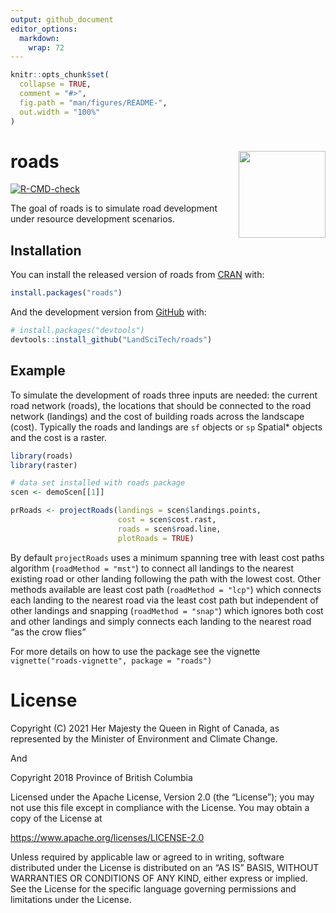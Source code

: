 ```yaml
---
output: github_document
editor_options: 
  markdown: 
    wrap: 72
---
```


<!-- README.md is generated from README.Rmd. Please edit that file -->

```r
knitr::opts_chunk$set(
  collapse = TRUE,
  comment = "#>",
  fig.path = "man/figures/README-",
  out.width = "100%"
)
```

# roads <a href="https://landscitech.github.io/roads/"><img src="man/figures/logo.png" align="right" height="139" /></a>


<!-- badges: start -->

[![R-CMD-check](https://github.com/LandSciTech/roads/workflows/R-CMD-check/badge.svg)](https://github.com/LandSciTech/roads/actions)

<!-- badges: end -->

The goal of roads is to simulate road development under resource
development scenarios.

## Installation

You can install the released version of roads from
[CRAN](https://CRAN.R-project.org) with:

``` r
install.packages("roads")
```

And the development version from
[GitHub](https://github.com/LandSciTech/roads) with:

``` r
# install.packages("devtools")
devtools::install_github("LandSciTech/roads")
```

## Example

To simulate the development of roads three inputs are needed: the
current road network (roads), the locations that should be connected to
the road network (landings) and the cost of building roads across the
landscape (cost). Typically the roads and landings are `sf` objects or `sp`
Spatial\* objects and the cost is a raster.

```r
library(roads)
library(raster)

# data set installed with roads package
scen <- demoScen[[1]]

prRoads <- projectRoads(landings = scen$landings.points, 
                        cost = scen$cost.rast,
                        roads = scen$road.line, 
                        plotRoads = TRUE) 

```

By default `projectRoads` uses a minimum spanning tree with least cost
paths algorithm (`roadMethod = "mst"`) to connect all landings to the
nearest existing road or other landing following the path with the
lowest cost. Other methods available are least cost path
(`roadMethod = "lcp"`) which connects each landing to the nearest road
via the least cost path but independent of other landings and snapping
(`roadMethod = "snap"`) which ignores both cost and other landings and
simply connects each landing to the nearest road "as the crow flies"

For more details on how to use the package see the vignette `vignette("roads-vignette", package = "roads")`

# License

Copyright (C) 2021 Her Majesty the Queen in Right of Canada, as
represented by the Minister of Environment and Climate Change.

And 

Copyright 2018 Province of British Columbia

Licensed under the Apache License, Version 2.0 (the "License"); you may
not use this file except in compliance with the License. You may obtain
a copy of the License at

<https://www.apache.org/licenses/LICENSE-2.0>

Unless required by applicable law or agreed to in writing, software
distributed under the License is distributed on an "AS IS" BASIS,
WITHOUT WARRANTIES OR CONDITIONS OF ANY KIND, either express or implied.
See the License for the specific language governing permissions and
limitations under the License.
